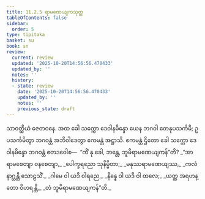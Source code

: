 ```yaml
---
title: 11.2.5 ရာမဏေယျကသုတ္တ
tableOfContents: false
sidebar:
  order: 5
type: tipitaka
basket: su
book: sn
review:
  current: review
  updated: '2025-10-20T14:56:56.470433'
  updated_by: ''
  notes: ''
  history:
  - state: review
    date: '2025-10-20T14:56:56.470433'
    updated_by: ''
    notes: ''
    previous_state: draft
---
```



<DynamicBreadcrumb />


<ReviewStatus review={frontmatter.review} showDetails={true} />

<HypothesisAnnotation frontmatter={frontmatter} />

<Division number="261" book="sn" e="ch" v="18" p="318">

<Paragraph number="1646" book="sn">
သာဝတ္ထိယံ ဇေတဝနေ. အထ ခေါ သက္ကော ဒေဝါနမိန္ဒော ယေန ဘဂဝါ တေနုပသင်္ကမိ; ဥပသင်္ကမိတွာ ဘဂဝန္တံ အဘိဝါဒေတွာ ဧကမန္တံ အဋ္ဌာသိ. ဧကမန္တံ ဌိတော ခေါ သက္ကော ဒေဝါနမိန္ဒော ဘဂဝန္တံ ဧတဒဝေါစ—  “ကိံ နု ခေါ, ဘန္တေ, ဘူမိရာမဏေယျကန်”တိ?
</Paragraph>

<Paragraph number="1647" type="verses" book="sn">
_“အာရာမစေတျာ ဝနစေတျာ,_  
_ပေါက္ခရညော သုနိမ္မိတာ;_  
_မနုဿရာမဏေယျဿ,_  
_ကလံ နာဂ္ဃန္တိ သောဠသိံ._  

</Paragraph>

<Paragraph number="1648" type="verses" book="sn">
_ဂါမေ ဝါ ယဒိ ဝါရညေ,_  
_နိန္နေ ဝါ ယဒိ ဝါ ထလေ;_  
_ယတ္ထ အရဟန္တော ဝိဟရန္တိ,_  
_တံ ဘူမိရာမဏေယျကန်”တိ._
</Paragraph>
</Division>